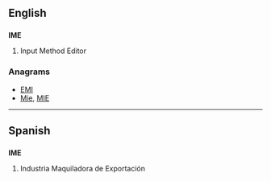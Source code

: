 ==English==
{{wikipedia|Input method editor}}

==={{initialism}}===
'''IME'''

# Input Method Editor

===Anagrams===
* [[EMI#English|EMI]]
* [[Mie#English|Mie]], [[MIE#English|MIE]]

----

==Spanish==

==={{initialism|es}}===
'''IME'''

# Industria Maquiladora de Exportación